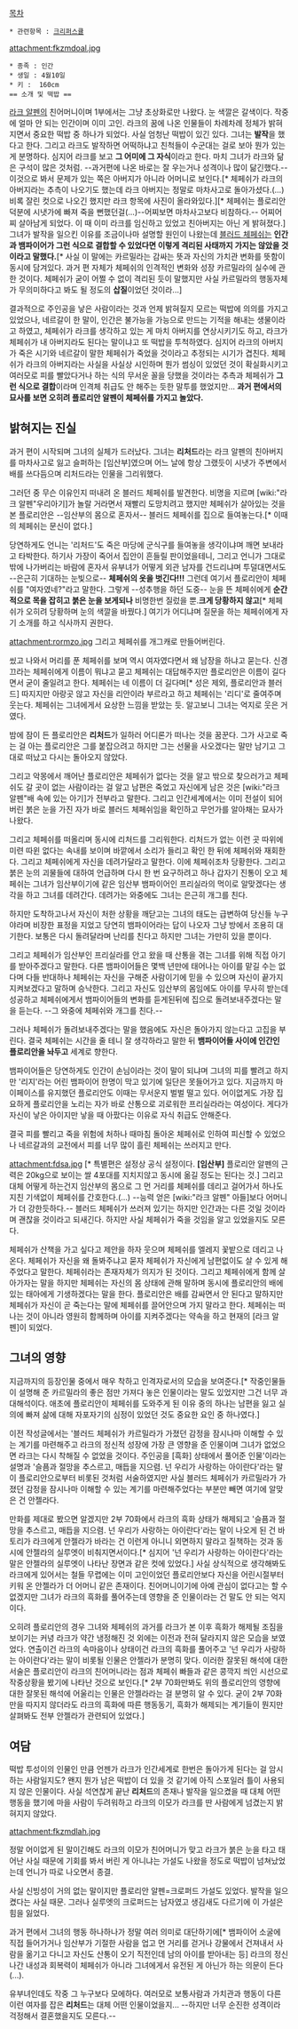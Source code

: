 [[목차]] 
 * 관련항목 : [[크리퍼스큘]]

attachment:fkzmdoal.jpg  
 * 종족 : 인간
 * 생일 : 4월10일
 * 키 :  160cm
 == 소개 및 떡밥 ==
[[라크 알펜]]의 친어머니이며 1부에서는 그냥 초상화로만 나왔다. 눈 색깔은 갈색이다. 작중에 얼마 안 되는 인간이며 이미 고인. 라크의 꿈에 나온 인물들이 차례차례 정체가 밝혀지면서 중요한 떡밥 중 하나가 되었다. 사실 엄청난 떡밥이 있긴 있다. 그녀는 '''발작'''을 했다고 한다. 그리고 라크도 발작하면 어떡하냐고 친척들이 수군대는 걸로 보아 뭔가 있는 게 분명하다. 심지어 라크를 보고 '''그 어미에 그 자식'''이라고 한다. 마치 그녀가 라크와 닮은 구석이 많은 것처럼. --과거편에 나온 바로는 잘 우는거나 성격이나 많이 닮긴했다.-- 이것으로 봐서 문제가 있는 쪽은 아버지가 아니라 어머니로 보인다.[* 체페쉬가 라크의 아버지라는 추측이 나오기도 했는데 라크 아버지는 정말로 마차사고로 돌아가셨다.(...) 비록 잘린 컷으로 나오긴 했지만 라크 항목에 사진이 올라와있다.][* 체페쉬는 플로리안 덕분에 시냇가에 빠져 죽을 뻔했던걸(...)--어찌보면 마차사고보다 비참하다.-- 어찌어찌 살아남게 되었다. 이 때 이미 라크를 임신하고 있었고 친아버지는 아닌 게 밝혀졌다.] 그녀가 발작을 일으킨 이유를 조금이나마 설명할 원인이 나왔는데 [[블러드 체페쉬]]는 '''인간과 뱀파이어가 그런 식으로 결합할 수 있었다면 이렇게 격리된 사태까지 가지는 않았을 것 이라고 말했다.'''[* 사실 이 말에는 카르밀라는 감싸는 뜻과 자신의 가치관 변화를 뜻함이 동시에 담겨있다. 과거 편 자체가 체페쉬의 인격적인 변화와 성장 카르밀라의 실수에 관한 것이다. 체페쉬가 굳이 어쩔 수 없이 격리된 듯이 말했지만 사실 카르밀라의 행동자체가 무의미하다고 봐도 될 정도의 '''삽질'''이었던 것이라...]

결과적으로 주인공을 낳은 사람이라는 것과 언제 밝혀질지 모르는 떡밥에 의의를 가지고 있었으나, 네르갈이 한 말이, 인간은 불가능을 가능으로 만드는 기적을 해내는 생물이라고 하였고, 체페쉬가 라크를 생각하고 있는 게 마치 아버지를 연상시키기도 하고, 라크가 체페쉬가 내 아버지라도 된다는 말이냐고 또 떡밥을 투척하였다. 심지어 라크의 아버지가 죽은 시기와 네르갈이 말한 체페쉬가 죽었을 것이라고 추정되는 시기가 겹친다. 체페쉬가 라크의 아버지라는 사실을 사실상 시인하며 뭔가 썸싱이 있었던 것이 확실화시키고 여러모로 피를 빨았다거나 하는 식의 무서운 꼴을 당했을 것이라는 추측과 체페쉬가 '''그런 식으로 결합'''이라며 인격체 취급도 안 해주는 듯한 말투를 했었지만... '''과거 편에서의 묘사를 보면 오히려 플로리안 알펜이 체페쉬를 가지고 놀았다.''' 

== 밝혀지는 진실 ==
과거 편이 시작되며 그녀의 실체가 드러났다. 그녀는 '''리처드'''라는 라크 알펜의 친아버지를 마차사고로 잃고 슬퍼하는 [임산부]였으며 어느 날에 항상 그랬듯이 시냇가 주변에서 배를 쓰다듬으며 리처드라는 인물을 그리워했다.

그러던 중 무슨 이유인지 떠내려 온 블러드 체페쉬를 발견한다. 비명을 지르며 [wiki:"라크 알펜"우리아기]가 놀랄 거라면서 재빨리 도망치려고 했지만 체페쉬가 살아있는 것을 본 플로리안은 --임산부의 몸으로 혼자서-- 블러드 체페쉬를 집으로 들여놓는다.[* 이때의 체페쉬는 문신이 없다.] 

당연하게도 언니는 '리처드'도 죽은 마당에 군식구를 들여놓을 생각이냐며 깨면 보내라고 타박한다. 하기사 가장이 죽어서 집안이 흔들릴 판이었을테니, 그리고 언니가 그대로 밖에 나가버리는 바람에 혼자서 유부녀가 어떻게 외관 남자를 건드리냐며 투덜대면서도 --은근히 기대하는 눈빛으로--  '''체페쉬의 옷을 벗긴다!!!''' 그런데 여기서 플로리안이 체페쉬를 "여자였네?"라고 말한다. 그렇게 --성추행을 하던 도중-- 눈을 뜬 체페쉬에게 '''순간적으로 목을 잡히고 붉은 눈을 보게되나''' 비명한번 질렀을 뿐.'''크게 당황하지 않고'''[* 체페쉬가 오히려 당황하며 눈의 색깔을 바꿨다.] 여기가 어디냐며 질문을 하는 체페쉬에게 자기 소개를 하고 식사까지 권한다.

attachment:rormzo.jpg
그리고 체페쉬를 개그캐로 만들어버린다.

씼고 나와서 머리를 푼 체페쉬를 보며 역시 여자였다면서 왜 남장을 하냐고 묻는다. 신경끄라는 체페쉬에게 이름이 뭐냐고 묻고 체페쉬는 대답해주지만 플로리안은 이름이 길다면서 굳이 줄일려고 한다. 체페쉬는 네 이름이 더 길다며[* 성은 제외, 플로리안과 블러드] 따지지만 아랑곳 않고 자신을 리안이라 부르라고 하고 체페쉬는 '리디'로 줄여주며 웃는다. 체페쉬는 그녀에게서 요상한 느낌을 받았는 듯. 알고보니 그녀는 억지로 웃은 거였다.

밤에 잠이 든 플로리안은 '''리처드'''가 일하러 어디론가 떠나는 것을 꿈꾼다. 그가 사고로 죽는 걸 아는 플로리안은 그를 붙잡으려고 하지만 그는 선물을 사오겠다는 말만 남기고 그대로 떠났고 다시는 돌아오지 않았다.

그리고 악몽에서 깨어난 플로리안은 체페쉬가 없다는 것을 알고 밖으로 찾으러가고 체페쉬도 갈 곳이 없는 사람이라는 걸 알고 남편은 죽었고 자신에게 남은 것은 [wiki:"라크 알펜"배 속에 있는 아기]가 전부라고 말한다. 그리고 인간세계에서는 이미 전설이 되어버린 붉은 눈을 가진 자가 바로 블러드 체페쉬임을 확인하고 무언가를 알아채는 묘사가 나왔다.

그리고 체페쉬를 떠올리며 동시에 리처드를 그리워한다. 리처드가 없는 이런 곳 따위에 미련 따윈 없다는 속내를 보이며 바깥에서 소리가 들리고 확인 한 뒤에 체페쉬와 재회한다. 그리고 체페쉬에게 자신을 데려가달라고 말한다. 이에 체페쉬조차 당황한다. 그리고 붉은 눈의 괴물들에 대하여 언급하며 다시 한 번 요구하려고 하나 갑자기 진통이 오고 체페쉬는 그녀가 임산부이기에 같은 임산부 뱀파이어인 프리실라의 먹이로 알맞겠다는 생각을 하고 그녀를 데려간다. 데려가는 와중에도 그녀는 은근히 개그를 친다.

하지만 도착하고나서 자신이 처한 상황을 깨닫고는 그녀의 태도는 급변하여 당신들 누구야라며 비장한 표정을 지었고 당연히 뱀파이어라는 답이 나오자 그냥 방에서 조용히 대기한다. 보통은 다시 돌려달라며 난리를 친다고 하지만 그녀는 가만히 있을 뿐이다.

그리고 체페쉬가 임산부인 프리실라를 안고 왔을 때 산통을 겪는 그녀를 위해 직접 아기를 받아주겠다고 말한다. 다른 뱀파이어들은 몇백 년만에 태어나는 아이를 맡길 수는 없다며 다들 반대하나 체페쉬는 자신을 구해준 사람이기에 믿을 수 있으며 자신이 끝가지 지켜보겠다고 말하며 승낙한다. 그리고 자신도 임산부의 몸임에도 아이를 무사히 받는데 성공하고 체페쉬에게서 뱀파이어들의 변화를 듣게된뒤에 집으로 돌려보내주겠다는 말을 듣는다. --그 와중에 체페쉬와 개그를 친다.--

그러나 체페쉬가 돌려보내주겠다는 말을 했음에도 자신은 돌아가지 않는다고 고집을 부린다. 결국 체페쉬는 시간을 줄 테니 잘 생각하라고 말한 뒤 '''뱀파이어들 사이에 인간인 플로리안을 놔두고''' 세계로 향한다. 

뱀파이어들은 당연하게도 인간이 손님이라는 것이 말이 되냐며 그녀의 피를 빨려고 하지만 '리지'라는 어린 뱀파이어 한명이 막고 있기에 일단은 못들어가고 있다. 지금까지 마이페이스를 유지했던 플로리안도 이때는 무서운지 벌벌 떨고 있다. 어이없게도 가장 집요하게 플로리안을 노리는 자가 바로 산통으로 괴로워한 프리실라라는 여성이다. 게다가 자신이 낳은 아이지만 낳을 때 아팠다는 이유로 자식 취급도 안해준다. 
 
결국 피를 빨리고 죽을 위험에 처하나 때마침 돌아온 체페쉬로 인하여 피신할 수 있었으나 네르갈과의 교전에서 피를 너무 많이 흘린 체페쉬는 쓰러지고 만다. 

attachment:fdsa.jpg
[* 특별편은 설정상 공식 설정이다. '''[임산부]''' 플로리안 알펜의 근력은 20kg으로 보이는 쌀 4포대를 지치지않고 동시에 옮길 정도는 된다는 것.]
그리고 대체 어떻게 하는건지 임산부의 몸으로 그 먼 거리를 체페쉬를 데리고 걸어가서 하나도 지친 기색없이 체페쉬를 간호한다.(...) --능력 얻은 [wiki:"라크 알펜" 아들]보다 어머니가 더 강한듯하다.-- 블러드 체페쉬가 쓰러져 있기는 하지만 인간과는 다른 것일 것이라며 괜찮을 것이라고 되새긴다. 하지만 사실 체페쉬가 죽을 것임을 알고 있었을지도 모른다.

체페쉬가 산책을 가고 싶다고 제안을 하자 웃으며 체페쉬를 엘레지 꽃밭으로 데리고 나온다. 체페쉬가 자신을 왜 돌봐주냐고 묻자 체페쉬가 자신에게 남편없이도 살 수 있게 해주었다고 말한다. 체페쉬라는 존재자체가 의지가 된 것이다. 그리고 체페쉬에게 함께 살아가자는 말을 하지만 체페쉬는 자신의 몸 상태에 관해 말하며 동시에 플로리안의 배에 있는 태아에게 기생하겠다는 말을 한다. 플로리안은 배를 감싸면서 안 된다고 말하지만 체페쉬가 자신이 곧 죽는다는 말에 체페쉬를 끌어안으며 가지 말라고 한다. 체페쉬는 떠나는 것이 아니라 영원히 함께하며 아이를 지켜주겠다는 약속을 하고 현재의 [라크 알펜]이 되었다.     

== 그녀의 영향 ==

지금까지의 등장인물 중에서 매우 착하고 인격자로서의 모습을 보여준다.[* 작중인물들이 설명해 준 카르밀라의 좋은 점만 가져다 놓은 인물이라는 말도 있었지만 그건 너무 과대해석이다. 애초에 플로리안이 체페쉬를 도와주게 된 이유 중의 하나는 남편을 잃고 실의에 빠져 삶에 대해 자포자기의 심정이 있었던 것도 중요한 요인 중 하나였다.]

이전 작성글에서는 '블러드 체페쉬가 카르밀라가 가졌던 감정을 잠시나마 이해할 수 있는 계기를 마련해주고 라크의 정신적 성장에 가장 큰 영향을 준 인물이며 그녀가 없었으면 라크는 다시 착해질 수 없었을 것이다. 주인공을 [흑화] 상태에서 풀어준 인물'이라는 설명과 '슬픔과 절망을 추스르고, 매듭을 지으렴. 넌 우리가 사랑하는 아이란다'라는 말이 플로리안으로부터 비롯된 것처럼 서술하였지만 사실 블러드 체페쉬가 카르밀라가 가졌던 감정을 잠시나마 이해할 수 있는 계기를 마련해주었다는 부분만 빼면 여기에 알맞은 건 안젤라다.

만화를 제대로 봤으면 알겠지만 2부 70화에서 라크의 흑화 상태가 해제되고 '슬픔과 절망을 추스르고, 매듭을 지으렴. 넌 우리가 사랑하는 아이란다'라는 말이 나오게 된 건 바토리가 라크에게 안젤라가 바라는 건 이런게 아니니 외면하지 말라고 질책하는 것과 동시에 안젤라의 실루엣이 비춰지면서이다.[* 심지어 '넌 우리가 사랑하는 아이란다'라는 말은 안젤라의 실루엣이 나타난 장면과 같은 컷에 있었다.] 사실 상식적으로 생각해봐도 라크에게 있어서는 철들 무렵에는 이미 고인이었던 플로리안보다 자신을 어린시절부터 키워 온 안젤라가 더 어머니 같은 존재이다. 친어머니이기에 아예 관심이 없다고는 할 수 없겠지만 그녀가 라크의 흑화를 풀어주는데 영향을 준 인물이라는 건 말도 안 되는 억지이다.

오히려 플로리안의 경우 그녀와 체페쉬의 과거를 라크가 본 이후 흑화가 해제될 조짐을 보이기는 커녕 라크가 약간 냉정해진 것 외에는 이전과 전혀 달라지지 않은 모습을 보였었다. 연출이건 라크의 속마음이나 상태이건 라크의 흑화를 풀어주고 '넌 우리가 사랑하는 아이란다'라는 말이 비롯될 인물은 안젤라가 분명히 맞다. 이러한 잘못된 해석에 대한 서술은 플로리안이 라크의 친어머니라는 점과 체페쉬 빠들과 같은 콩깍지 씌인 시선으로 작중상황을 봤기에 나타난 것으로 보인다.[* 2부 70화만봐도 위의 플로리안의 영향에 대한 잘못된 해석에 어울리는 인물은 안젤라라는 걸 분명히 알 수 있다. 굳이 2부 70화만을 따지지 않더라도 라크의 흑화에 따른 행동동기, 흑화가 해제되는 계기들이 뭔지만 살펴봐도 전부 안젤라가 관련되어 있었다.]
== 여담 ==
떡밥 투성이의 인물인 만큼 언젠가 라크가 인간세계로 한번은 돌아가게 된다는 걸 암시하는 사람일지도? 왠지 뭔가 남은 떡밥이 더 있을 것 같기에 아직 스포일러 틀이 사용되지 않은 인물이다. 사실 석연찮게 끝난 '''리처드'''의 존재나 발작을 일으켰을 때 대체 어떤 행동을 했기에 마을 사람이 두려워하고 라크의 이모가 라크를 딴 사람에게 넘겼는지 밝혀지지 않았다.

attachment:fkzmdlah.jpg

정말 어이없게 된 말이긴해도 라크의 이모가 친어머니가 맞고 라크가 붉은 눈을 타고 태어난 사실 때문에 기회를 봐서 버린 게 아니냐는 가설도 나왔을 정도로 떡밥이 넘쳐났었는데 언니가 따로 나오면서 종결.

사실 신빙성이 거의 없는 말이지만 플로리안 알펜=크로퍼드 가설도 있었다. 발작을 일으켰다는 사실 때문. 그러나 실루엣의 크로퍼드는 남자였고 생김새도 다르기에 이 가설은 힘을 잃었다.

과거 편에서 그녀의 행동 하나하나가 정말 여러 의미로 대단하기에[* 뱀파이어 소굴에 직접 들어가거나 임산부가 기절한 사람을 업고 먼 거리를 걷거나 강물에서 건져내서 사람을 옮기고 다니고 자신도 산통이 오기 직전인데 남의 아이를 받아내는 등] 라크의 정신나간 내성과 회복력이 체페쉬가 아니라 그녀에게서 유전된 게 아닌가 하는 의문이 든다(...).

유부녀인데도 작중 그 누구보다 모에하다. 여러모로 보통사람과 가치관과 행동이 다른 이런 여자를 잡은 '''리처드'''는 대체 어떤 인물이었을지... --하지만 너무 순진한 성격이라 걱정해서 결혼했을지도 모른다.--
